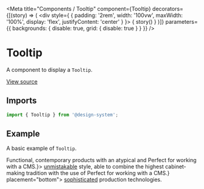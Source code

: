 
<Meta
  title="Components / Tooltip"
  component={Tooltip}
  decorators={[(story) => (
    <div style={ { padding: '2rem', width: '100vw', maxWidth: '100%', display: 'flex', justifyContent: 'center' } }>
      { story() }
    </div>
  )]}
  parameters={{ backgrounds: { disable: true, grid: { disable: true } } }}
/>

# Tooltip

A component to display a `Tooltip`.

[View source](https://github.com/actarian/design-system/tree/main/src/ui/components/tooltip)

## Imports

```js
import { Tooltip } from '@design-system';
```

<!--
## Props

<ArgsTable of={TooltipProps} />
-->

## Example

A basic example of `Tooltip`.

<Canvas>
  <Story name="default">
    <div style={{ padding: '4rem', fontSize: '2rem' }}>
    <span>Functional, contemporary products with an atypical and </span>
    <Tooltip text={<>Perfect for working with a CMS.</>}>
      <u>unmistakable</u>
    </Tooltip> <span>style, able to combine the highest cabinet-making
      tradition with the use of </span>
    <Tooltip text={<>Perfect for working with a CMS.</>} placement="bottom">
      <u>sophisticated</u>
    </Tooltip> <span>production technologies.</span>
    </div>
  </Story>
</Canvas>
